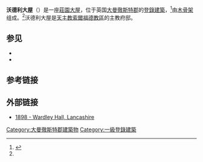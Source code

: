 {{Infobox Historic building
|image=Wardley Hall.jpg
|caption=
|name=沃德利大屋
|location_town={{tsl|en|Wardley, Greater Manchester||Wardley}}, {{tsl|en|Worsley||Worsley}}, [[大曼徹斯特郡|大曼徹斯特郡]]
|location_country=英国
|map_type=Greater Manchester
|latitude=53.51522
|longitude=-2.365749
|architect=
|client=
|engineer=
|construction_start_date=
|completion_date=c. 1500
|date_demolished=
|cost=
|structural_system=
|style={{tsl|en|Medieval architecture||Medieval}}
|size=
}}

'''沃德利大屋'''（{{lang-en|'''Wardley Hall'''}}）是一座[[莊園大屋|莊園大屋]]，位于英国[[大曼徹斯特郡|大曼徹斯特郡]]的[[登錄建築|登錄建築]]，<ref name="Images of England">{{cite web |title=沃德利大屋 |url=http://www.pastscape.org.uk/hob.aspx?hob_id=44262 |publisher=Images of England |accessdate=2008-01-14 |archive-date=2011-10-02 |archive-url=https://web.archive.org/web/20111002201049/http://www.pastscape.org.uk/hob.aspx?hob_id=44262 |dead-url=no }}</ref>由[[木骨架|木骨架]]组成。<ref name="Images of England"/>沃德利大屋是[[天主教索爾福德教區|天主教索爾福德教區]]的主教府邸。

==参见==
*{{tsl|en|Grade I listed buildings in Greater Manchester||Grade I listed buildings in Greater Manchester}}
*{{tsl|en|List of houses and associated buildings by John Douglas||List of houses and associated buildings by John Douglas}}

==参考链接==
{{reflist|1}}

==外部链接==
*[https://web.archive.org/web/20140517161302/http://archiseek.com/2009/1898-wardley-hall-lancashire/#.URDe7_dFCM8 1898 - Wardley Hall, Lancashire]

{{Commons category|Wardley Hall}}
{{Salford B&S |state=collapsed}}

[[Category:大曼徹斯特郡建築物|Category:大曼徹斯特郡建築物]]
[[Category:一級登錄建築|Category:一級登錄建築]]